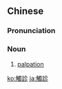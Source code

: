{{also|触诊}}
==Chinese==
{{zh-forms|s=触诊}}

===Pronunciation===
{{zh-pron
|m=chùzhěn
|cat=n
}}

===Noun===
{{zh-noun}}

# {{lb|zh|medicine}} [[palpation]]

[[ko:觸診]]
[[ja:觸診]]